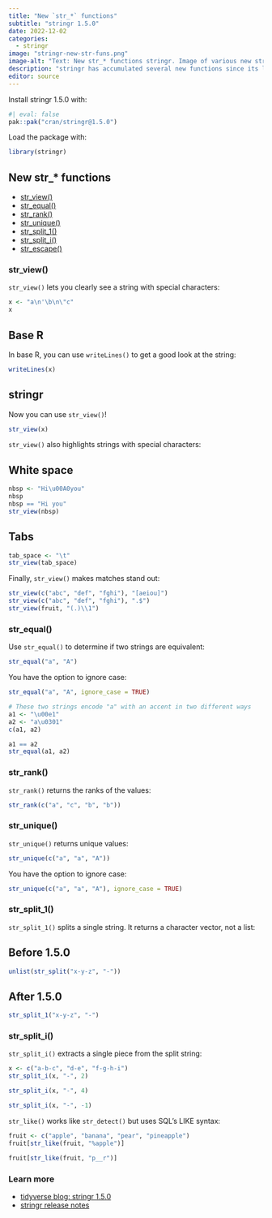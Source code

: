 ```yaml
---
title: "New `str_*` functions"
subtitle: "stringr 1.5.0"
date: 2022-12-02
categories:
  - stringr
image: "stringr-new-str-funs.png"
image-alt: "Text: New str_* functions stringr. Image of various new stringr functions."
description: "stringr has accumulated several new functions since its last release three years ago."
editor: source
---
```


Install stringr 1.5.0 with:

```r
#| eval: false
pak::pak("cran/stringr@1.5.0")
```

Load the package with:

```r
library(stringr)
```

## New str\_\* functions

-   [str_view()](#str_view)
-   [str_equal()](#str_equal)
-   [str_rank()](#str_rank)
-   [str_unique()](#str_unique)
-   [str_split_1()](#str_split_1)
-   [str_split_i()](str_split_i)
-   [str_escape()](str_escape)

### str_view() {#str_view}

`str_view()` lets you clearly see a string with special characters:

```r
x <- "a\n'\b\n\"c"
x
```

::: panel-tabset
## Base R

In base R, you can use `writeLines()` to get a good look at the string:

```r
writeLines(x)
```

## stringr

Now you can use `str_view()`!

```r
str_view(x)
```
:::

`str_view()` also highlights strings with special characters:

::: panel-tabset
## White space

```r
nbsp <- "Hi\u00A0you"
nbsp
nbsp == "Hi you"
str_view(nbsp)
```

## Tabs

```r
tab_space <- "\t"
str_view(tab_space)
```
:::

Finally, `str_view()` makes matches stand out:

```r
str_view(c("abc", "def", "fghi"), "[aeiou]")
str_view(c("abc", "def", "fghi"), ".$")
str_view(fruit, "(.)\\1")
```

### str_equal() {#str_equal}

Use `str_equal()` to determine if two strings are equivalent:

```r
str_equal("a", "A")
```

You have the option to ignore case:

```r
str_equal("a", "A", ignore_case = TRUE)
```

```r
# These two strings encode "a" with an accent in two different ways
a1 <- "\u00e1"
a2 <- "a\u0301"
c(a1, a2)

a1 == a2
str_equal(a1, a2)
```

### str_rank() {#str_rank}

`str_rank()` returns the ranks of the values:

```r
str_rank(c("a", "c", "b", "b"))
```

### str_unique() {#str_unique}

`str_unique()` returns unique values:

```r
str_unique(c("a", "a", "A"))
```

You have the option to ignore case:

```r
str_unique(c("a", "a", "A"), ignore_case = TRUE)
```

### str_split_1() {#str_split_1}

`str_split_1()` splits a single string. It returns a character vector, not a list:

::: panel-tabset
## Before 1.5.0

```r
unlist(str_split("x-y-z", "-"))
```

## After 1.5.0

```r
str_split_1("x-y-z", "-")
```
:::

### str_split_i()

`str_split_i()` extracts a single piece from the split string:

```r
x <- c("a-b-c", "d-e", "f-g-h-i")
str_split_i(x, "-", 2)

str_split_i(x, "-", 4)

str_split_i(x, "-", -1)
```

`str_like()` works like `str_detect()` but uses SQL's LIKE syntax:

```r
fruit <- c("apple", "banana", "pear", "pineapple")
fruit[str_like(fruit, "%apple")]

fruit[str_like(fruit, "p__r")]
```

### Learn more

-   [tidyverse blog: stringr 1.5.0](https://www.tidyverse.org/blog/2022/12/stringr-1-5-0/)
-   [stringr release notes](https://stringr.tidyverse.org/news/index.html)
